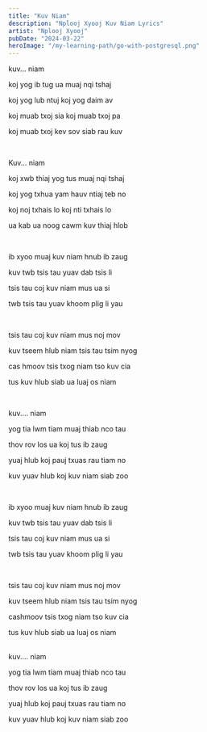 ```yaml
---
title: "Kuv Niam"
description: "Nplooj Xyooj Kuv Niam Lyrics"
artist: "Nplooj Xyooj"
pubDate: "2024-03-22"
heroImage: "/my-learning-path/go-with-postgresql.png"
---
```


kuv... niam

koj yog ib tug ua muaj nqi tshaj

koj yog lub ntuj koj yog daim av

koj muab txoj sia koj muab txoj pa

koj muab txoj kev sov siab rau kuv

<br />

Kuv... niam

koj xwb thiaj yog tus muaj nqi tshaj

koj yog txhua yam hauv ntiaj teb no

koj noj txhais lo koj nti txhais lo

ua kab ua noog cawm kuv thiaj hlob

<br />

ib xyoo muaj kuv niam hnub ib zaug

kuv twb tsis tau yuav dab tsis li

tsis tau coj kuv niam mus ua si

twb tsis tau yuav khoom plig li yau

<br />

tsis tau coj kuv niam mus noj mov

kuv tseem hlub niam tsis tau tsim nyog

cas hmoov tsis txog niam tso kuv cia

tus kuv hlub siab ua luaj os niam

<br />

kuv.... niam

yog tia lwm tiam muaj thiab nco tau

thov rov los ua koj tus ib zaug

yuaj hlub koj pauj txuas rau tiam no

kuv yuav hlub koj kuv niam siab zoo

<br />

ib xyoo muaj kuv niam hnub ib zaug

kuv twb tsis tau yuav dab tsis li

tsis tau coj kuv niam mus ua si

twb tsis tau yuav khoom plig li yau

<br />

tsis tau coj kuv niam mus noj mov

kuv tseem hlub niam tsis tau tsim nyog

cashmoov tsis txog niam tso kuv cia

tus kuv hlub siab ua luaj os niam

<br />
kuv.... niam

yog tia lwm tiam muaj thiab nco tau

thov rov los ua koj tus ib zaug

yuaj hlub koj pauj txuas rau tiam no

kuv yuav hlub koj kuv niam siab zoo
